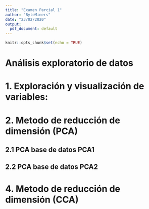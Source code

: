 ---
title: "Examen Parcial 1"
author: "ByteMiners"
date: "23/02/2020"
output:
  pdf_document: default
---
```{r setup, include=FALSE}
knitr::opts_chunk$set(echo = TRUE)
```

# Análisis exploratorio de datos

# 1. Exploración y visualización de variables:

# 2. Metodo de reducción de dimensión (PCA)
## 2.1 PCA base de datos PCA1
## 2.2 PCA base de datos PCA2

# 4. Metodo de reducción de dimensión (CCA)